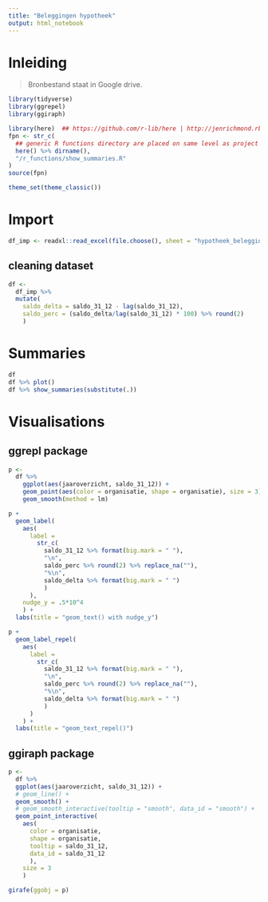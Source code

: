 ```yaml
---
title: "Beleggingen hypotheek"
output: html_notebook
---
```


# Inleiding

> Bronbestand staat in Google drive.

```r
library(tidyverse)
library(ggrepel)
library(ggiraph)

library(here)  ## https://github.com/r-lib/here | http://jenrichmond.rbind.io/post/how-to-use-the-here-package/
fpn <- str_c(
  ## generic R functions directory are placed on same level as project directories
  here() %>% dirname(),
  "/r_functions/show_summaries.R"
)
source(fpn)

theme_set(theme_classic())
```

# Import

```r
df_imp <- readxl::read_excel(file.choose(), sheet = "hypotheek_belegging")
```

## cleaning dataset

```r
df <- 
  df_imp %>% 
  mutate(
    saldo_delta = saldo_31_12 - lag(saldo_31_12),
    saldo_perc = (saldo_delta/lag(saldo_31_12) * 100) %>% round(2)
    )
```

# Summaries

```r
df
df %>% plot()
df %>% show_summaries(substitute(.))
```

# Visualisations

## ggrepl package

```r
p <- 
  df %>% 
    ggplot(aes(jaaroverzicht, saldo_31_12)) +
    geom_point(aes(color = organisatie, shape = organisatie), size = 3) +
    geom_smooth(method = lm)

p +
  geom_label(
    aes(
      label = 
        str_c(
          saldo_31_12 %>% format(big.mark = " "),
          "\n",
          saldo_perc %>% round(2) %>% replace_na(""),
          "%\n",
          saldo_delta %>% format(big.mark = " ")
          )
      ),
    nudge_y = .5*10^4
    ) +
  labs(title = "geom_text() with nudge_y")

p +
  geom_label_repel(
    aes(
      label = 
        str_c(
          saldo_31_12 %>% format(big.mark = " "),
          "\n",
          saldo_perc %>% round(2) %>% replace_na(""),
          "%\n",
          saldo_delta %>% format(big.mark = " ")
          )
      )
    ) +
  labs(title = "geom_text_repel()")
```

## ggiraph package

```r
p <-
  df %>%
  ggplot(aes(jaaroverzicht, saldo_31_12)) +
  # geom_line() +
  geom_smooth() +
  # geom_smooth_interactive(tooltip = "smooth", data_id = "smooth") +
  geom_point_interactive(
    aes(
      color = organisatie, 
      shape = organisatie,
      tooltip = saldo_31_12,
      data_id = saldo_31_12
      ), 
    size = 3
    )

girafe(ggobj = p)
```

